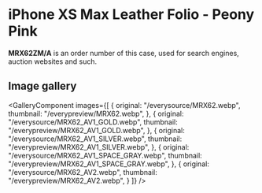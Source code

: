 
# iPhone XS Max Leather Folio - Peony Pink

<Callout type='info' emoji='👉🏻'>**MRX62ZM/A** is an order number of this case, used for search engines, auction websites and such.</Callout>

## Image gallery

<GalleryComponent
    images={[
      {
        original: "/everysource/MRX62.webp",
        thumbnail: "/everypreview/MRX62.webp",
      },
      {
        original: "/everysource/MRX62_AV1_GOLD.webp",
        thumbnail: "/everypreview/MRX62_AV1_GOLD.webp",
      },
      {
        original: "/everysource/MRX62_AV1_SILVER.webp",
        thumbnail: "/everypreview/MRX62_AV1_SILVER.webp",
      },
      {
        original: "/everysource/MRX62_AV1_SPACE_GRAY.webp",
        thumbnail: "/everypreview/MRX62_AV1_SPACE_GRAY.webp",
      },
      {
        original: "/everysource/MRX62_AV2.webp",
        thumbnail: "/everypreview/MRX62_AV2.webp",
      }
    ]}
  />
